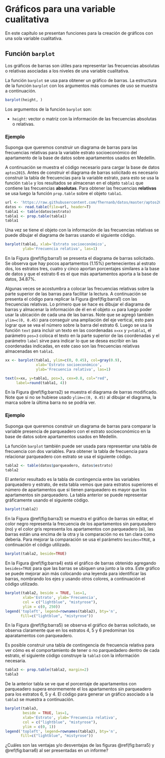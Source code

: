 # Gráficos para una variable cualitativa

En este capítulo se presentan funciones para la creación de gráficos con una sola variable cualitativa.


## Función `barplot` \index{gráfico de barras} \index{barplot}
Los gráficos de barras son útiles para representar las frecuencias absolutas o relativas asociadas a los niveles de una variable cualitativa.

La función `barplot` se usa para obtener un gráfico de barras. La estructura de la función `barplot` con los argumentos más comunes de uso se muestra a continuación.

```r
barplot(height, )
```
Los argumentos de la función `barplot` son:

- `height`: vector o matriz con la información de las frecuencias absolutas o relativas.


### Ejemplo {-}
Suponga que queremos construir un diagrama de barras para las frecuencias relativas para la variable estrato socioeconómico del apartamento de la base de datos sobre apartamentos usados en Medellín.

A continuación se muestra el código necesario para cargar la base de datos `aptos2015`. Antes de construir el diagrama de barras solicitado es necesario construir la tabla de frecuencias para la variable estrato, para esto se usa la función `table` y los resultados se almacenan en el objeto `tabla1` que contiene las frecuencias __absolutas__. Para obtener las frecuencias __relativas__ se usa luego la función `prop.table` sobre el objeto `tabla1`.

```r
url <- 'https://raw.githubusercontent.com/fhernanb/datos/master/aptos2015'
datos <- read.table(file=url, header=T)
tabla1 <- table(datos$estrato)
tabla1 <- prop.table(tabla1)
tabla1
```

Una vez se tiene el objeto con la información de las frecuencias relativas se puede dibujar el diagrama de barras usando el siguiente código.

```r
barplot(tabla1, xlab='Estrato socioeconómico',
        ylab='Frecuencia relativa', las=1)
```

En la Figura \@ref(fig:barra1) se presenta el diagrama de barras solicitado. Se observa que hay pocos apartamentos (1.15%) pertenecientes al estrato dos, los estratos tres, cuatro y cinco aportan porcentajes similares a la base de datos y que el estrato 6 es el que más apartamentos aporta a la base de datos, 34.87%.

Algunas veces se acostumbra a colocar las frecuencias relativas sobre la parte superior de las barras para facilitar la lectura. A continuación se presenta el código para replicar la Figura \@ref(fig:barra1) con las frecuencias relativas. Lo primero que se hace es dibujar el diagrama de barras y almacenar la información de él en el objeto `xx` para luego poder usar la ubicación de cada una de las barras. Note que se agregó también `ylim=c(0, 0.45)` para conseguir una ampliación del eje vertical, esto para lograr que se vea el número sobre la barra del estrato 6. Luego se usa la función `text` para incluir un texto en las coordenadas `x=xx` y `y=tabla1`, el parámetro `pos=3` coloca el texto en la parte superior de las coordenadas y el parámetro `label` sirve para indicar lo que se desea escribir en las coordenadas indicadas, en este caso son las frecuencias relativas almacenadas en `tabla1`.

```r
xx <- barplot(tabla1, ylim=c(0, 0.45), col=gray(0.9),
              xlab='Estrato socioeconómico',
              ylab='Frecuencia relativa', las=1)

text(x=xx, y=tabla1, pos=3, cex=0.8, col="red",
     label=round(tabla1, 4))
```

En la Figura \@ref(fig:barra2) se muestra el diagrama de barras modificado. Note que si no se hubiese usado `ylim=c(0, 0.45)` al dibujar el diagrama, la marca sobre la última barra no se podría ver.

### Ejemplo {-}
Suponga que queremos construir un diagrama de barras para comparar la variable presencia de parqueadero con el estrato socioeconómico en la base de datos sobre apartamentos usados en Medellín.

La función `barplot` también puede ser usada para representar una tabla de frecuencia con dos variables. Para obtener la tabla de frecuencia para relacionar parqueadero con estrato se usa el siguiente código.

```r
tabla2 <- table(datos$parqueadero, datos$estrato)
tabla2
```

El anterior resultado es la tabla de contingencia entre las variables parqueadero y estrato, de esta tabla vemos que para estratos superiores el número de apartamentos que si tienen parqueadero es mayor que los apartamentos sin parqueadero. La tabla anterior se puede representar gráficamente usando el siguiente código.

```r
barplot(tabla2)
```

En la Figura \@ref(fig:barra3) se muestra el gráfico de barras sin editar, el color negro representa la frecuencia de los apartamentos sin parqueadero (no) y el color gris representa los apartamentos con parqueadero (si), las barras están una encima de la otra y la comparación no es tan clara como debería. Para mejorar la comparación se usa el parámetro `besides=TRUE`, a continuación el código utilizado.

```r
barplot(tabla2, beside=TRUE)
```

En la Figura \@ref(fig:barra4) está el gráfico de barras obtenido agregando `besides=TRUE` para que las barras se ubiquen una junto a la otra. Este gráfico se puede mejorar aún más colocando una leyenda para identificar las barras, nombrando los ejes y usando otros colores, a continuación el código utilizado.

```r
barplot(tabla2, beside = TRUE, las=1, 
        xlab='Estrato', ylab='Frecuencia',
        col = c("lightblue", "mistyrose"),
        ylim = c(0, 250))
legend('topleft', legend=rownames(tabla2), bty='n',
       fill=c("lightblue", "mistyrose"))
```

En la Figura \@ref(fig:barra5) se observa el gráfico de barras solicitado, se observa claramente que en los estratos 4, 5 y 6 predominan los aparatamentos con parqueadero.

Es posible construir una tabla de contingencia de frecuencia relativa para ver cómo es el comportamiento de tener o no parquedadero dentro de cada estrato, el siguiente código construye la `tabla3` con la información necesaria.

```r
tabla3 <- prop.table(tabla2, margin=2)
tabla3
```

De la anterior tabla se ve que el porcentaje de apartamentos con parqueadero supera enormemente el los apartamentos sin parqueadero para los estratos 6, 5 y 4. El código para generar un gráfico asociado a la `tabla3` se muestra a continuación.

```r
barplot(tabla3, 
        beside = TRUE, las=1, 
        xlab='Estrato', ylab='Frecuencia relativa',
        col = c("lightblue", "mistyrose"),
        ylim = c(0, 1))
legend('topleft', legend=rownames(tabla2), bty='n',
       fill=c("lightblue", "mistyrose"))
```

¿Cuáles son las ventajas y/o desventajas de las figuras \@ref(fig:barra5) y \@ref(fig:barra6) al ser presentadas en un informe?










